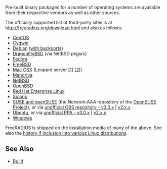 Pre-built binary packages for a number of operating systems are available from their respective vendors as well as other sources.

The officially supported list of third-party sites is at http://freeradius.org/download.html and also as follows:

* [[Red Hat FAQ#Current-Pre-built-RPMs-for-RHEL-5-and-CentOS-5|CentOS]] 
* [http://freeradius.net Cygwin]
* [http://packages.debian.org/freeradius Debian] ([[building/Debian|with backports]])
* [http://pkgsrc.se/net/freeradius DragonFlyBSD] (via NetBSD pkgsrc)
* [http://koji.fedoraproject.org/koji/packageinfo?packageID=298 Fedora]
* [http://www.freebsd.org/cgi/ports.cgi?query=freeradius&amp;stype=all&amp;sektion=net FreeBSD]
* [http://freeradius.darwinports.com/ Mac OSX] (Leopard server [http://www.apple.com/opensource/ [1]] [http://www.apple.com/server/macosx/leopard/more.html [2]])
* [http://download.opensuse.org/repositories/network:/aaa/ Mandriva]
* [http://pkgsrc.se/net/freeradius NetBSD]
* [http://ports.openbsd.nu/net/freeradius OpenBSD]
* [[guide/Red Hat FAQ|Red Hat Enterprise Linux]]
* [[Solaris#wiki-Solaris_Packages|Solaris]]
* [http://download.opensuse.org/repositories/network:/aaa/ SUSE and openSUSE] (the Network:AAA repository of the [http://www.opensuse.org OpenSUSE Project]), or via [http://software.opensuse.org/download.html?project=home%3Afreeradius%3A3.0.x%3Asuse&package=freeradius-server unofficial OBS repository - v3.0.x] | [http://software.opensuse.org/download.html?project=home%3Afreeradius%3A2.x.x%3Asuse&package=freeradius-server v2.x.x]
* [http://packages.ubuntu.com/freeradius Ubuntu], or via [https://launchpad.net/~freeradius/+archive/stable-3.0 unofficial PPA - v3.0.x] | [https://launchpad.net/~freeradius/+archive/stable v2.x.x]
* [http://freeradius.org/business/roadmap.html#windows Windows]

FreeRADIUS is shipped on the installation media of many of the above.
See also the [[building/Linux|history if inclusion into various Linux distributions]].

==See Also==

* [[building/Build|Build]]
